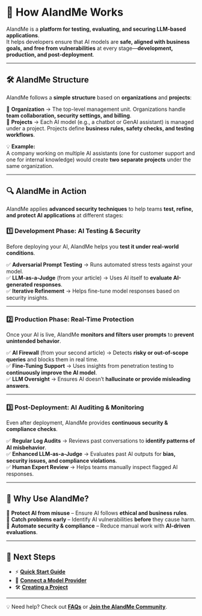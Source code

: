 # 📖 How AIandMe Works  

AIandMe is a **platform for testing, evaluating, and securing LLM-based applications**.  
It helps developers ensure that AI models are **safe, aligned with business goals, and free from vulnerabilities** at every stage—**development, production, and post-deployment**.

---

## **🛠️ AIandMe Structure**
AIandMe follows a **simple structure** based on **organizations** and **projects**:

🔹 **Organization** → The top-level management unit. Organizations handle **team collaboration, security settings, and billing**.  
🔹 **Projects** → Each AI model (e.g., a chatbot or GenAI assistant) is managed under a project. Projects define **business rules, safety checks, and testing workflows**.

💡 **Example:**  
A company working on multiple AI assistants (one for customer support and one for internal knowledge) would create **two separate projects** under the same organization.

---

## **🔍 AIandMe in Action**
AIandMe applies **advanced security techniques** to help teams **test, refine, and protect AI applications** at different stages:

### **1️⃣ Development Phase: AI Testing & Security**
Before deploying your AI, AIandMe helps you **test it under real-world conditions**.

✅ **Adversarial Prompt Testing** → Runs automated stress tests against your model.  
✅ **LLM-as-a-Judge** (from your article) → Uses AI itself to **evaluate AI-generated responses**.  
✅ **Iterative Refinement** → Helps fine-tune model responses based on security insights.  

---

### **2️⃣ Production Phase: Real-Time Protection**
Once your AI is live, AIandMe **monitors and filters user prompts** to **prevent unintended behavior**.

✅ **AI Firewall** (from your second article) → Detects **risky or out-of-scope queries** and blocks them in real time.  
✅ **Fine-Tuning Support** → Uses insights from penetration testing to **continuously improve the AI model**.  
✅ **LLM Oversight** → Ensures AI doesn’t **hallucinate or provide misleading answers**.  

---

### **3️⃣ Post-Deployment: AI Auditing & Monitoring**
Even after deployment, AIandMe provides **continuous security & compliance checks**.

✅ **Regular Log Audits** → Reviews past conversations to **identify patterns of AI misbehavior**.  
✅ **Enhanced LLM-as-a-Judge** → Evaluates past AI outputs for **bias, security issues, and compliance violations**.  
✅ **Human Expert Review** → Helps teams manually inspect flagged AI responses.  

---

## **🚀 Why Use AIandMe?**
🔹 **Protect AI from misuse** – Ensure AI follows **ethical and business rules**.  
🔹 **Catch problems early** – Identify AI vulnerabilities **before** they cause harm.  
🔹 **Automate security & compliance** – Reduce manual work with **AI-driven evaluations**.  

---

## **🔗 Next Steps**
- ⚡ **[Quick Start Guide](quick_start)**  
- 🔌 **[Connect a Model Provider](model_providers)**  
- 🛠️ **[Creating a Project](creating_a_project)**  

---

💡 Need help? Check out **[FAQs](faqs)** or **[Join the AIandMe Community](community)**.
